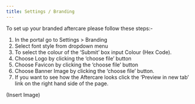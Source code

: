 ```yaml
---
title: Settings / Branding
---
```


To set up your branded aftercare please follow these steps:-

1. In the portal go to Settings > Branding
2. Select font style from dropdown menu
3. To select the colour of the ‘Submit’ box input Colour (Hex Code).
4. Choose Logo by clicking the ‘choose file’ button
5. Choose Favicon by clicking the ‘choose file’ button
6. Choose Banner Image by clicking the ‘choose file’ button.
7. If you want to see how the Aftercare looks click the ‘Preview in new tab’ link on the right hand side of the page.

(Insert Image)
